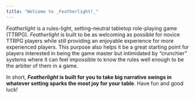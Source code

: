 ```yaml
---
title: "Welcome to _Featherlight!_"
---
```


_Featherlight_ is a rules-light, setting-neutral tabletop role-playing game (TTRPG). _Featherlight_ is built to be as welcoming as possible for novice TTRPG players while still providing an enjoyable experience for more experienced players. This purpose also helps it be a great starting point for players interested in being the game master but intimidated by "crunchier" systems where it can feel impossible to know the rules well enough to be the arbiter of them in a game.

In short, **_Featherlight_ is built for you to take big narrative swings in whatever setting sparks the most joy for your table**. Have fun and good luck!
